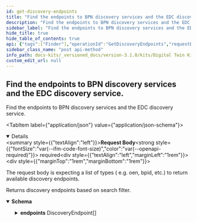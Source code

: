 ```yaml
---
id: get-discovery-endpoints
title: "Find the endpoints to BPN discovery services and the EDC discovery service."
description: "Find the endpoints to BPN discovery services and the EDC discovery service."
sidebar_label: "Find the endpoints to BPN discovery services and the EDC discovery service."
hide_title: true
hide_table_of_contents: true
api: {"tags":["Finder"],"operationId":"GetDiscoveryEndpoints","requestBody":{"description":"The request body is expecting a list of types ( e.g. oen, bpid, etc.) to return available discovery endpoints.","content":{"application/json":{"schema":{"title":"SearchRequest","required":["types"],"properties":{"types":{"title":"types","type":"array","maxItems":10000,"items":{"type":"string"}}}},"examples":{"complete":{"value":{"types":["oen","bpid","bpn"]}}}}},"required":true},"responses":{"200":{"description":"Returns discovery endpoints based on search filter.","content":{"application/json":{"schema":{"title":"DiscoveryEndpointCollection","properties":{"endpoints":{"title":"endpoints","type":"array","maxItems":10000,"items":{"title":"DiscoveryEndpoint","required":["type","description","endpointAddress"],"properties":{"type":{"type":"string","minLength":1,"maxLength":200},"description":{"type":"string","minLength":1,"maxLength":500},"endpointAddress":{"type":"string","minLength":1,"maxLength":300},"documentation":{"type":"string","minLength":1,"maxLength":500},"resourceId":{"type":"string"}}}}}},"examples":{"complete":{"value":{"endpoints":[{"type":"oen","description":"Service to discover BPN to a particular OEN","endpointAddress":"http://...","documentation":"http://.../swagger/index.html","resourceId":"ec6f407b-4296-418c-9e4e-fb739fe72a67"},{"type":"bpid","description":"Service to discover BPN to a particular Battery Pass ID","endpointAddress":"http://...","documentation":"http://.../swagger/index.html","resourceId":"08702529-3714-4c4f-b022-346b9b4fbbe2"},{"type":"bpn","description":"Service to discover EDC to a particular BPN","endpointAddress":"http://...","documentation":"http://.../swagger/index.html","resourceId":"316417cd-0fb5-4daf-8dfa-8f68125923f1"}]}}}}}}},"description":"Find the endpoints to BPN discovery services and the EDC discovery service.","method":"post","path":"/api/administration/connectors/discovery/search","security":[{"CatenaXOpenId":["profile"]}],"securitySchemes":{"CatenaXOpenId":{"type":"openIdConnect","openIdConnectUrl":"../.well-known/openid-configuration"}},"jsonRequestBodyExample":{"types":["string"]},"info":{"title":"Discovery Finder","description":"Discovery Finder to find endpoint of the BPN/EDC Discovery.","contact":{"name":"SLDT Team"},"version":"0.0.1"},"postman":{"name":"Find the endpoints to BPN discovery services and the EDC discovery service.","description":{"type":"text/plain"},"url":{"path":["api","administration","connectors","discovery","search"],"host":["{{baseUrl}}"],"query":[],"variable":[]},"header":[{"key":"Content-Type","value":"application/json"},{"key":"Accept","value":"application/json"}],"method":"POST","body":{"mode":"raw","raw":"\"\"","options":{"raw":{"language":"json"}}}}}
sidebar_class_name: "post api-method"
info_path: docs-kits/_versioned_docs/version-3.1.0/kits/Digital Twin Kit/Software Development View/API Specs/Discovery Finder//discovery-finder
custom_edit_url: null
---
```



## Find the endpoints to BPN discovery services and the EDC discovery service.



Find the endpoints to BPN discovery services and the EDC discovery service.

<MimeTabs><TabItem label={"application/json"} value={"application/json-schema"}><details style={{}} data-collapsed={false} open={true}><summary style={{"textAlign":"left"}}><strong>Request Body</strong><strong style={{"fontSize":"var(--ifm-code-font-size)","color":"var(--openapi-required)"}}> required</strong></summary><div style={{"textAlign":"left","marginLeft":"1rem"}}><div style={{"marginTop":"1rem","marginBottom":"1rem"}}>

The request body is expecting a list of types ( e.g. oen, bpid, etc.) to return available discovery endpoints.

</div></div><ul style={{"marginLeft":"1rem"}}><SchemaItem collapsible={false} name={"types"} required={true} deprecated={undefined} schemaDescription={undefined} schemaName={"string[]"} qualifierMessage={"**Possible values:** `<= 10000`"} defaultValue={undefined}></SchemaItem></ul></details></TabItem></MimeTabs><div><ApiTabs><TabItem label={"200"} value={"200"}><div>

Returns discovery endpoints based on search filter.

</div><div><MimeTabs schemaType={"response"}><TabItem label={"application/json"} value={"application/json"}><SchemaTabs><TabItem label={"Schema"} value={"Schema"}><details style={{}} data-collapsed={false} open={true}><summary style={{"textAlign":"left"}}><strong>Schema</strong></summary><div style={{"textAlign":"left","marginLeft":"1rem"}}></div><ul style={{"marginLeft":"1rem"}}><SchemaItem collapsible={true} className={"schemaItem"}><details style={{}}><summary style={{}}><strong>endpoints</strong><span style={{"opacity":"0.6"}}> DiscoveryEndpoint[]</span></summary><div style={{"marginLeft":"1rem"}}><div style={{"marginTop":".5rem","marginBottom":".5rem"}}>

**Possible values:** `<= 10000`

</div><SchemaItem collapsible={false} name={"type"} required={false} deprecated={undefined} schemaDescription={undefined} schemaName={"string"} qualifierMessage={"**Possible values:** `non-empty` and `<= 200 characters`"} defaultValue={undefined}></SchemaItem><SchemaItem collapsible={false} name={"description"} required={false} deprecated={undefined} schemaDescription={undefined} schemaName={"string"} qualifierMessage={"**Possible values:** `non-empty` and `<= 500 characters`"} defaultValue={undefined}></SchemaItem><SchemaItem collapsible={false} name={"endpointAddress"} required={false} deprecated={undefined} schemaDescription={undefined} schemaName={"string"} qualifierMessage={"**Possible values:** `non-empty` and `<= 300 characters`"} defaultValue={undefined}></SchemaItem><SchemaItem collapsible={false} name={"documentation"} required={false} deprecated={undefined} schemaDescription={undefined} schemaName={"string"} qualifierMessage={"**Possible values:** `non-empty` and `<= 500 characters`"} defaultValue={undefined}></SchemaItem><SchemaItem collapsible={false} name={"resourceId"} required={false} deprecated={undefined} schemaDescription={undefined} schemaName={"string"} qualifierMessage={undefined} defaultValue={undefined}></SchemaItem></div></details></SchemaItem></ul></details></TabItem><TabItem label={"Example (from schema)"} value={"Example (from schema)"}><ResponseSamples responseExample={"{\n  \"endpoints\": [\n    {\n      \"type\": \"string\",\n      \"description\": \"string\",\n      \"endpointAddress\": \"string\",\n      \"documentation\": \"string\",\n      \"resourceId\": \"string\"\n    }\n  ]\n}"} language={"json"}></ResponseSamples></TabItem><TabItem label={"Complete"} value={"Complete"}><ResponseSamples responseExample={"{\n  \"endpoints\": [\n    {\n      \"type\": \"oen\",\n      \"description\": \"Service to discover BPN to a particular OEN\",\n      \"endpointAddress\": \"http://...\",\n      \"documentation\": \"http://.../swagger/index.html\",\n      \"resourceId\": \"ec6f407b-4296-418c-9e4e-fb739fe72a67\"\n    },\n    {\n      \"type\": \"bpid\",\n      \"description\": \"Service to discover BPN to a particular Battery Pass ID\",\n      \"endpointAddress\": \"http://...\",\n      \"documentation\": \"http://.../swagger/index.html\",\n      \"resourceId\": \"08702529-3714-4c4f-b022-346b9b4fbbe2\"\n    },\n    {\n      \"type\": \"bpn\",\n      \"description\": \"Service to discover EDC to a particular BPN\",\n      \"endpointAddress\": \"http://...\",\n      \"documentation\": \"http://.../swagger/index.html\",\n      \"resourceId\": \"316417cd-0fb5-4daf-8dfa-8f68125923f1\"\n    }\n  ]\n}"} language={"json"}></ResponseSamples></TabItem></SchemaTabs></TabItem></MimeTabs></div></TabItem></ApiTabs></div>
      